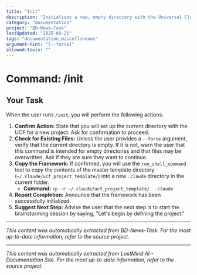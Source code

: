 ```yaml
---
title: "Init"
description: "Initializes a new, empty directory with the Universal Claude Framework (UCF)."
category: "documentation"
project: "BD-News-Task"
lastUpdated: "2025-09-21"
tags: "documentation,miscellaneous"
argument-hint: "[--force]"
allowed-tools: ""
---
```


# Command: /init

## Your Task

When the user runs `/init`, you will perform the following actions:

1.  **Confirm Action:** State that you will set up the current directory with the UCF for a new project. Ask for confirmation to proceed.
2.  **Check for Existing Files:** Unless the user provides a `--force` argument, verify that the current directory is empty. If it is not, warn the user that this command is intended for empty directories and that files may be overwritten. Ask if they are sure they want to continue.
3.  **Copy the Framework:** If confirmed, you will use the `run_shell_command` tool to copy the contents of the master template directory (`~/.claude/ucf_project_template/`) into a new `.claude` directory in the current folder.
    *   **Command:** `cp -r ~/.claude/ucf_project_template/. .claude`
4.  **Report Completion:** Announce that the framework has been successfully initialized.
5.  **Suggest Next Step:** Advise the user that the next step is to start the brainstorming session by saying, "Let's begin by defining the project."


---
*This content was automatically extracted from BD-News-Task. For the most up-to-date information, refer to the source project.*


---
*This content was automatically extracted from LostMind AI - Documentation Site. For the most up-to-date information, refer to the source project.*
